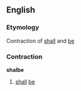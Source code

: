 ==English==

===Etymology===
Contraction of [[shall]] and [[be]]

===Contraction===
'''shalbe'''

# {{obsolete}} [[shall]] [[be]]